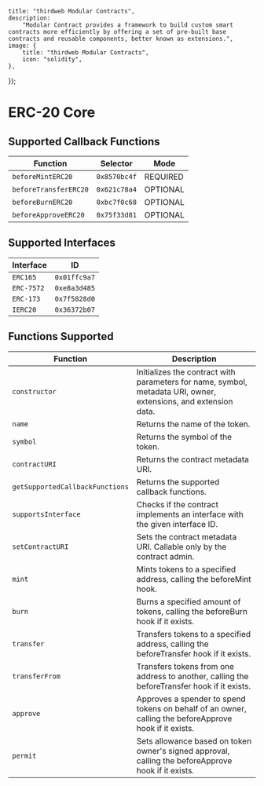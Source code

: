 
    title: "thirdweb Modular Contracts",
    description:
        "Modular Contract provides a framework to build custom smart contracts more efficiently by offering a set of pre-built base contracts and reusable components, better known as extensions.",
    image: {
        title: "thirdweb Modular Contracts",
        icon: "solidity",
    },
});

# ERC-20 Core

## Supported Callback Functions

| Function             | Selector    | Mode      |
|----------------------|-------------|-----------|
| `beforeMintERC20`    | `0x8570bc4f`| REQUIRED  |
| `beforeTransferERC20`| `0x621c78a4`| OPTIONAL  |
| `beforeBurnERC20`    | `0xbc7f0c68`| OPTIONAL  |
| `beforeApproveERC20` | `0x75f33d81`| OPTIONAL  |

## Supported Interfaces

| Interface       | ID          |
|-----------------|-------------|
| `ERC165`        | `0x01ffc9a7`|
| `ERC-7572`      | `0xe8a3d485`|
| `ERC-173`       | `0x7f5828d0`|
| `IERC20`        | `0x36372b07`|

## Functions Supported

| Function                | Description                                                                 |
|-------------------------|-----------------------------------------------------------------------------|
| `constructor`           | Initializes the contract with parameters for name, symbol, metadata URI, owner, extensions, and extension data. |
| `name`                  | Returns the name of the token.                                              |
| `symbol`                | Returns the symbol of the token.                                            |
| `contractURI`           | Returns the contract metadata URI.                                          |
| `getSupportedCallbackFunctions` | Returns the supported callback functions.                      |
| `supportsInterface`     | Checks if the contract implements an interface with the given interface ID. |
| `setContractURI`        | Sets the contract metadata URI. Callable only by the contract admin.        |
| `mint`                  | Mints tokens to a specified address, calling the beforeMint hook.           |
| `burn`                  | Burns a specified amount of tokens, calling the beforeBurn hook if it exists.|
| `transfer`              | Transfers tokens to a specified address, calling the beforeTransfer hook if it exists. |
| `transferFrom`          | Transfers tokens from one address to another, calling the beforeTransfer hook if it exists. |
| `approve`               | Approves a spender to spend tokens on behalf of an owner, calling the beforeApprove hook if it exists. |
| `permit`                | Sets allowance based on token owner's signed approval, calling the beforeApprove hook if it exists. |

